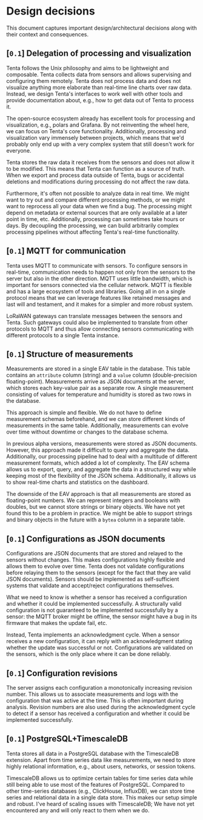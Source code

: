 # Design decisions

This document captures important design/architectural decisions along with their context and consequences.

## [`0.1`] Delegation of processing and visualization

Tenta follows the Unix philosophy and aims to be lightweight and composable. Tenta collects data from sensors and allows supervising and configuring them remotely. Tenta does not process data and does not visualize anything more elaborate than real-time line charts over raw data. Instead, we design Tenta's interfaces to work well with other tools and provide documentation about, e.g., how to get data out of Tenta to process it.

The open-source ecosystem already has excellent tools for processing and visualization, e.g., polars and Grafana. By not reinventing the wheel here, we can focus on Tenta's core functionality. Additionally, processing and visualization vary immensely between projects, which means that we'd probably only end up with a very complex system that still doesn't work for everyone.

Tenta stores the raw data it receives from the sensors and does not allow it to be modified. This means that Tenta can function as a source of truth. When we export and process data outside of Tenta, bugs or accidental deletions and modifications during processing do not affect the raw data.

Furthermore, it's often not possible to analyze data in real time. We might want to try out and compare different processing methods, or we might want to reprocess all your data when we find a bug. The processing might depend on metadata or external sources that are only available at a later point in time, etc. Additionally, processing can sometimes take hours or days. By decoupling the processing, we can build arbitrarily complex processing pipelines without affecting Tenta's real-time functionality.

## [`0.1`] MQTT for communication

Tenta uses MQTT to communicate with sensors. To configure sensors in real-time, communication needs to happen not only from the sensors to the server but also in the other direction. MQTT uses little bandwidth, which is important for sensors connected via the cellular network. MQTT is flexible and has a large ecosystem of tools and libraries. Going all in on a single protocol means that we can leverage features like retained messages and last will and testament, and it makes for a simpler and more robust system.

LoRaWAN gateways can translate messages between the sensors and Tenta. Such gateways could also be implemented to translate from other protocols to MQTT and thus allow connecting sensors communicating with different protocols to a single Tenta instance.

## [`0.1`] Structure of measurements

Measurements are stored in a single EAV table in the database. This table contains an `attribute` column (string) and a `value` column (double-precision floating-point). Measurements arrive as JSON documents at the server, which stores each key-value pair as a separate row. A single measurement consisting of values for temperature and humidity is stored as two rows in the database.

This approach is simple and flexible. We do not have to define measurement schemas beforehand, and we can store different kinds of measurements in the same table. Additionally, measurements can evolve over time without downtime or changes to the database schema.

In previous alpha versions, measurements were stored as JSON documents. However, this approach made it difficult to query and aggregate the data. Additionally, our processing pipeline had to deal with a multitude of different measurement formats, which added a lot of complexity. The EAV schema allows us to export, query, and aggregate the data in a structured way while keeping most of the flexibility of the JSON schema. Additionally, it allows us to show real-time charts and statistics on the dashboard.

The downside of the EAV approach is that all measurements are stored as floating-point numbers. We can represent integers and booleans with doubles, but we cannot store strings or binary objects. We have not yet found this to be a problem in practice. We might be able to support strings and binary objects in the future with a `bytea` column in a separate table.

## [`0.1`] Configurations as JSON documents

Configurations are JSON documents that are stored and relayed to the sensors without changes. This makes configurations highly flexible and allows them to evolve over time. Tenta does not validate configurations before relaying them to the sensors (except for the fact that they are valid JSON documents). Sensors should be implemented as self-sufficient systems that validate and accept/reject configurations themselves.

What we need to know is whether a sensor has received a configuration and whether it could be implemented successfully. A structurally valid configuration is not guaranteed to be implemented successfully by a sensor: the MQTT broker might be offline, the sensor might have a bug in its firmware that makes the update fail, etc.

Instead, Tenta implements an acknowledgment cycle. When a sensor receives a new configuration, it can reply with an acknowledgment stating whether the update was successful or not. Configurations are validated on the sensors, which is the only place where it can be done reliably.

## [`0.1`] Configuration revisions

The server assigns each configuration a monotonically increasing revision number. This allows us to associate measurements and logs with the configuration that was active at the time. This is often important during analysis. Revision numbers are also used during the acknowledgment cycle to detect if a sensor has received a configuration and whether it could be implemented successfully.

## [`0.1`] PostgreSQL+TimescaleDB

Tenta stores all data in a PostgreSQL database with the TimescaleDB extension. Apart from time series data like measurements, we need to store highly relational information, e.g., about users, networks, or session tokens.

TimescaleDB allows us to optimize certain tables for time series data while still being able to use most of the features of PostgreSQL. Compared to other time-series databases (e.g., ClickHouse, InfluxDB), we can store time series and relational data in a single data store. This makes our setup simple and robust. I've heard of scaling issues with TimescaleDB; We have not yet encountered any and will only react to them when we do.
